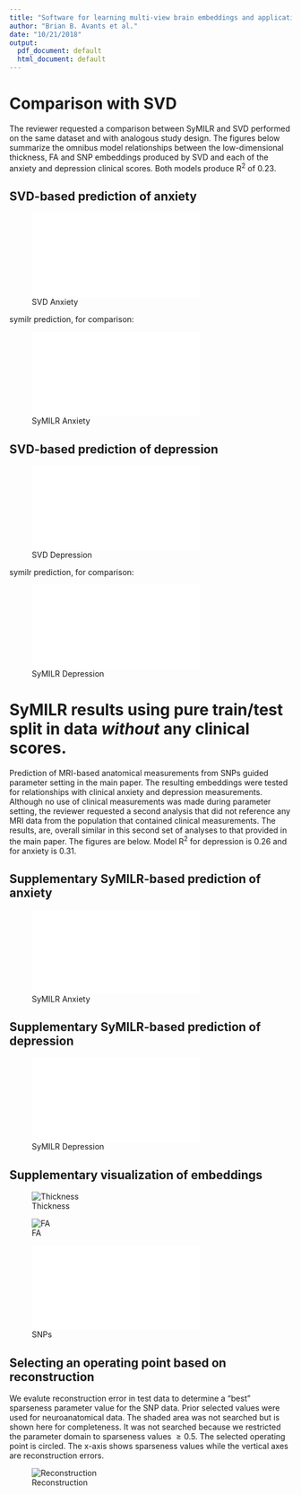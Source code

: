 ```yaml
---
title: "Software for learning multi-view brain embeddings and application to testing a genotype-phenotype hypothesis in depression: Supplemental analyses"
author: "Brian B. Avants et al."
date: "10/21/2018"
output:
  pdf_document: default
  html_document: default
---
```



# Comparison with SVD

The reviewer requested a comparison between SyMILR and SVD performed on the same dataset and with analogous study design.  The figures below summarize the omnibus model relationships between the low-dimensional thickness, FA and SNP embeddings produced by SVD and each of the anxiety and depression clinical scores.  Both models produce R$^2$ of 0.23.

\newpage
## SVD-based prediction of anxiety

![SVD Anxiety](./figures/PHX_ANX_TOTALRevSVD.pdf)

\newpage
symilr prediction, for comparison:

![SyMILR Anxiety](./figures/PHX_ANX_TOTALRevSyM.pdf)

\newpage
## SVD-based prediction of depression

![SVD Depression](./figures/PHX_DEP_TOTALRevSVD.pdf)

\newpage

symilr prediction, for comparison:

![SyMILR Depression](./figures/PHX_DEP_TOTALRevSyM.pdf)

\newpage
# SyMILR results using pure train/test split in data *without* any clinical scores.

Prediction of MRI-based anatomical measurements from SNPs guided parameter setting in the main paper.  The resulting embeddings were tested for relationships with clinical anxiety and depression measurements.  Although no use of clinical measurements was made during parameter setting, the reviewer requested a second analysis that did not reference any MRI data from the population that contained clinical measurements.  The results, are, overall similar in this second set of analyses to that provided in the main paper.   The figures are below. Model R$^2$ for depression is 0.26 and for anxiety is 0.31.

\newpage
## Supplementary SyMILR-based prediction of anxiety

![SyMILR Anxiety](./figures/PHX_ANX_TOTALRev.pdf)

\newpage
## Supplementary SyMILR-based prediction of depression

![SyMILR Depression](./figures/PHX_DEP_TOTALRev.pdf)

\newpage

## Supplementary visualization of embeddings

![Thickness](figures/revThick.png)

![FA](figures/revFA.png)

![SNPs](figures/pingSNPweightsNewSplit.pdf)


\newpage

## Selecting an operating point based on reconstruction


We evalute reconstruction error in test data to determine a "best" 
sparseness parameter value for the SNP data.  Prior selected values were used for neuroanatomical data.
The shaded area was not searched but is shown here for completeness.  It was not searched because we 
restricted the parameter domain to sparseness values $\ge 0.5$.
The selected operating point is circled.  The x-axis shows 
sparseness values while the vertical axes are reconstruction errors.

![Reconstruction](figures/operatingPoint.png)


